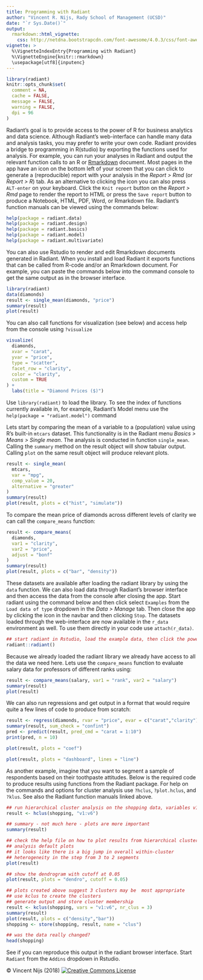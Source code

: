 ```yaml
---
title: Programming with Radiant
author: "Vincent R. Nijs, Rady School of Management (UCSD)"
date: "`r Sys.Date()`"
output: 
  rmarkdown::html_vignette:
    css: http://netdna.bootstrapcdn.com/font-awesome/4.0.3/css/font-awesome.css
vignette: >
  %\VignetteIndexEntry{Programming with Radiant}
  %\VignetteEngine{knitr::rmarkdown}
  \usepackage[utf8]{inputenc}
---
```


```r
library(radiant)
knitr::opts_chunk$set(
  comment = NA, 
  cache = FALSE, 
  message = FALSE, 
  warning = FALSE,
  dpi = 96
)
```

Radiant's goal is to provide access to the power of R for business analytics and data science. Although Radiant's web-interface can handle many data and analysis tasks, you may prefer to write your own code. Radiant provides a bridge to programming in R(studio) by exporting the functions used for analysis. For example, you can run your analyses in Radiant and output the relevant function calls to an R or [Rmarkdown](http://rmarkdown.rstudio.com/) document. Most pages in the app have an <i title='Report results' class='fa fa-edit'></i> icon on the bottom left of your screen that you can click to generate a (reproducible) report with your analysis in the _Report > Rmd_ (or _Report > R_) tab. As an alternative to clicking the <i title='Report results' class='fa fa-edit'></i> icon you can also press `ALT-enter` on your keyboard. Click the `Knit report` button on the _Report > Rmd_ page to render the report to HTML or press the `Save report` button to produce a Notebook, HTML, PDF, Word, or Rmarkdown file. Radiant's function manuals can be viewed using the commands below:

```r
help(package = radiant.data)
help(package = radiant.design)
help(package = radiant.basics)
help(package = radiant.model)
help(package = radiant.multivariate)
```

You can also use Rstudio to render and edit Rmarkdown documents generated in Radiant. When you install and load Radiant it exports functions that can be called from R-code and/or an Rmarkdown document. For example, you can paste the commands below into the command console to get the same output as in the browser interface.

```r
library(radiant)
data(diamonds)
result <- single_mean(diamonds, "price")
summary(result)
plot(result)
```

You can also call functions for visualization (see below) and access help from the console using `?visualize`

```r
visualize(
  diamonds, 
  xvar = "carat", 
  yvar = "price", 
  type = "scatter",
  facet_row = "clarity", 
  color = "clarity", 
  custom = TRUE
) +
  labs(title = "Diamond Prices ($)")
```

Use `library(radiant)` to load the library. To see the index of functions currently available in, for example, Radiant's Model menu use the `help(package = "radiant.model")` command

Lets start by comparing the mean of a variable to a (population) value using R's built-in `mtcars` dataset. This functionality is in the Radiant menu _Basics > Means > Single mean_. The analysis is conducted in function `single_mean`. Calling the `summary` method on the result object will show tabular output. Calling `plot` on the same result object will produce relevant plots.

```r
result <- single_mean(
  mtcars, 
  var = "mpg", 
  comp_value = 20, 
  alternative = "greater"
)
summary(result)
plot(result, plots = c("hist", "simulate"))
```

To compare the mean price of diamonds across different levels of clarity we can call the `compare_means` function:

```r
result <- compare_means(
  diamonds, 
  var1 = "clarity", 
  var2 = "price", 
  adjust = "bonf"
)
summary(result)
plot(result, plots = c("bar", "density"))
```

These datasets are available after loading the radiant library by using the `data` function. We can also load data through Radiant's browser interface and then access the data from the console after closing the app. Start radiant using the command below and then click select `Examples` from the `Load data of type` dropdown in the _Data > Manage_ tab. Then close the app by clicking the <i title='Power off' class='fa fa-power-off'></i> icon in the navbar and then clicking `Stop`. The datasets loaded through the web-interface are now available in the `r_data` environment as well. To use them directly in your code use `attach(r_data)`.

```r
## start radiant in Rstudio, load the example data, then click the power icon and Stop
radiant::radiant()
```

Because we already loaded the radiant library we already have access to all the data we need here. Lets use the `compare_means` function to evaluate salary data for professors of different ranks using:

```r
result <- compare_means(salary, var1 = "rank", var2 = "salary")
summary(result)
plot(result)
```

We can also run regressions and get output in a format that would require quite a few lines of code to produce from scratch:

```r
result <- regress(diamonds, rvar = "price", evar = c("carat","clarity"))
summary(result, sum_check = "confint")
pred <- predict(result, pred_cmd = "carat = 1:10")
print(pred, n = 10)
```
```r
plot(result, plots = "coef")
```

```r
plot(result, plots = "dashboard", lines = "line")
```

As another example, imagine that you want to segment a sample of respondents based on their toothpaste attitudes. Below is the required code to produce results using functions from the Radiant package. For help on the commands and options for cluster analysis use `?hclus`, `?plot.hclus`, and `?klus`. See also the Radiant function manuals linked above.

```r
## run hierarchical cluster analysis on the shopping data, variables v1 through v6
result <- hclus(shopping, "v1:v6")

## summary - not much here - plots are more important
summary(result)

## check the help file on how to plot results from hierarchical cluster
## analysis default plots
## it looks like there is a big jump in overall within-cluster
## heterogeneity in the step from 3 to 2 segments
plot(result)
```

```r
## show the dendrogram with cutoff at 0.05
plot(result, plots = "dendro", cutoff = 0.05)
```

```r
## plots created above suggest 3 clusters may be  most appropriate
## use kclus to create the clusters
## generate output and store cluster membership
result <- kclus(shopping, vars = "v1:v6", nr_clus = 3)
summary(result)
plot(result, plots = c("density","bar"))
shopping <- store(shopping, result, name = "clus")

## was the data really changed?
head(shopping)
```

See if you can reproduce this output in the radiant browser interface. Start `Radiant` from the `Addins` dropdown in Rstudio.

&copy; Vincent Nijs (2018) <a rel="license" href="https://creativecommons.org/licenses/by-nc-sa/4.0/" target="_blank"><img alt="Creative Commons License" style="border-width: 0" src="./images/by-sa.png"/></a>
